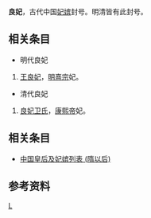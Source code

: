 '''良妃'''，古代中国[[妃嫔|妃嫔]]封号。明清皆有此封号。
== 相关条目 ==

*明代良妃
#[[王良妃_(明熹宗)|王良妃]]，[[明熹宗|明熹宗]]妃。

*清代良妃
#[[良妃_(康熙帝)|良妃卫氏]]，[[康熙帝|康熙帝]]妃。

== 相关条目 ==

*[[中国皇后及妃嫔列表_(隋以后)|中国皇后及妃嫔列表 (隋以后)]]

== 参考资料 ==

{{Reflist|2}}

[[Category:中国妃的位号|L]]
{{disambig}}